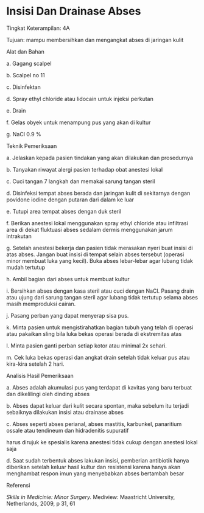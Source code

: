 # Insisi Dan Drainase Abses 

Tingkat Keterampilan: 4A

Tujuan: mampu membersihkan dan mengangkat abses di jaringan kulit

Alat dan Bahan

a. Gagang scalpel

b. Scalpel no 11

c. Disinfektan

d. Spray ethyl chloride atau lidocain untuk injeksi perkutan

 

e. Drain

f. Gelas obyek untuk menampung pus yang akan di kultur

g. NaCl 0.9 %

Teknik Pemeriksaan

a. Jelaskan kepada pasien tindakan yang akan dilakukan dan prosedurnya

b. Tanyakan riwayat alergi pasien terhadap obat anestesi lokal

c. Cuci tangan 7 langkah dan memakai sarung tangan steril

d. Disinfeksi tempat abses berada dan jaringan kulit di sekitarnya dengan povidone iodine dengan putaran dari dalam ke luar

e. Tutupi area tempat abses dengan duk steril

f. Berikan anestesi lokal menggunakan spray ethyl chloride atau infiltrasi area di dekat fluktuasi abses sedalam dermis menggunakan jarum intrakutan

g. Setelah anestesi bekerja dan pasien tidak merasakan nyeri buat insisi di atas abses. Jangan buat insisi di tempat selain abses tersebut (operasi minor membuat luka yang kecil). Buka abses lebar-lebar agar lubang tidak mudah tertutup

h. Ambil bagian dari abses untuk membuat kultur

i. Bersihkan abses dengan kasa steril atau cuci dengan NaCl. Pasang drain atau ujung dari sarung tangan steril agar lubang tidak tertutup selama abses masih memproduksi cairan.

j. Pasang perban yang dapat menyerap sisa pus.

k. Minta pasien untuk mengistirahatkan bagian tubuh yang telah di operasi atau pakaikan sling bila luka bekas operasi berada di ekstremitas atas

l. Minta pasien ganti perban setiap kotor atau minimal 2x sehari.

m. Cek luka bekas operasi dan angkat drain setelah tidak keluar pus atau kira-kira setelah 2 hari.

Analisis Hasil Pemeriksaan

a. Abses adalah akumulasi pus yang terdapat di kavitas yang baru terbuat dan dikelilingi oleh dinding abses

b. Abses dapat keluar dari kulit secara spontan, maka sebelum itu terjadi sebaiknya dilakukan insisi atau drainase abses

c. Abses seperti abses perianal, abses mastitis, karbunkel, panaritium ossale atau tendineum dan hidradenitis supuratif

 

harus dirujuk ke spesialis karena anestesi tidak cukup dengan anestesi lokal saja

d. Saat sudah terbentuk abses lakukan insisi, pemberian antibiotik hanya diberikan setelah keluar hasil kultur dan resistensi karena hanya akan menghambat respon imun yang menyebabkan abses bertambah besar

Referensi

_Skills in Medicinie: Minor Surgery._ Mediview: Maastricht University, Netherlands, 2009, p 31, 61
